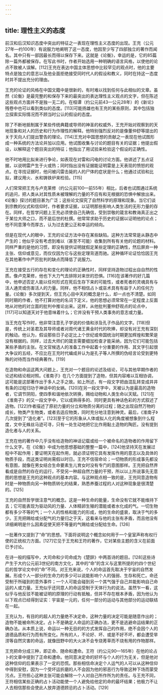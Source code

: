 ```yaml
---
---
---
```

title: 理性主义的态度
---



前汉和后汉知识态度中突出的特征之一表现在理性主义态度的出现。王充（公元27年—约100年）有说服力地阐明了这一态度，他因至少写了四部独立的著作而闻名。其中只有一部因最长而得以保存下来。这就是《论衡》，幸运的是，它的85篇除一篇外都被保存。在写此书时，作者开始选用一种明确的语言风格，以使他的论点不致被人误解。[112]王充在表达中国主体思想中比较罕见的观点时，他的主要特点是独立的意志以及他全面拒绝接受同时代人的假设和教义，同时在持这一态度时并不提出充分的理由。

王充的论证的风格在中国文籍中是很新的，有时难以找到任何与此相似的文章。虽然《论衡》是最完整的和保存下来的最突出的表达理性主义观点的文字，但在陈述这些观点方面并不是独一无二的。在桓谭（约公元前43—公元28年）的《新论》残卷中也可以看到类似的态度。[113]可能扬雄也有王充的某些原则，其中包括独立探索实际情况而不顾当时公认的假设的态度。

除了不断地抵制属于某些传统典籍或导师的神圣的权威外，王充开始对观察到的天地现象和对人的历史和行为作理性的解释。他特别强烈反对的是像董仲舒等提出的关于天向人们提出警告的理论。[114]王充对中国思想的贡献之一表现在他试图形成一种系统的方法论并加以应用。他试图收集与讨论的题目有关的证据；他提出假设，以解释这个题目突出的特征；他指出了用试验来检验这个假设的正确性。

他不时地用比拟来进行争论，如表现在对雷和闪电的讨论方面。他讲述了五点证据，以说明雷产生于火或热；同时指出没有证据能证明雷是上天表现的愤怒的观点。在寻找证据时，他问被闪雷击毙的人的尸体的症状是什么；他通过试验和比拟，建议用火、水和铸铁炉来检验。[115]

人们常常把王充与卢克莱修（约公元前100—前55年）相比，后者也试图通过系统的追问，把人类从对其性质未被理解的力量的不应有和无根据的恐惧中解放出来。《论衡》探讨的题目甚为广泛；这些论文探究了自然科学的原理和现象。当它们谈到宗教的仪式和信仰时，作者要求证据，以证明那些影响人类生活的无形力量的存在。同样，在哲学问题上王充必须使自己先确信，受到崇敬的箴言和教诲真正出之于某位大师之口，而不是后世的杜撰。他常常求助于历史的证据以证明他的论点；他不同意薄今而厚古，认为过去更公正和幸运的倾向。

但是在现代人的眼中，王充的论证方法中存在某些缺陷。这种方法常常是从静态中产生的；他似乎没有考虑到难以（甚至不可能）收集到所有有关他的论题的材料。同样严重的是他的习惯，即没有提供证明就假定某些定理的正确性，然后屏弃一种主张、信仰或意见，而仅仅因为它与这些定理背道而驰。这种循环论证恰恰因王充在其他著作中严厉批判的缺点而降低了说服力。

王充在接受五行的存在和变化的理论的正确性时，同样坚持造物过程出自自然的性质。像卢克莱修，他也下大力气去排除对来世的恐惧。[116]在该著作的好几篇中，他申述否定人能以任何形式在死后生存下来的可能性，或者死者的灵魂具有与活人通灵或伤害活人的力量。同样，他不相信占卜或巫术具有有益于人的任何力量。《论衡》多次提到天，但王充心目中天的概念是什么，却一点也不清楚。如同同时期的作者，他不打算对他的名词下定义，他的思想必须常常在一定程度上反面地从对他的对立面的批判中推论出来。这样，从他批判董仲舒观点的论点中，[117]可以知道天对于他意味着什么；它并没有干预人类事务的意志或力量。

当王充在写作时，他非常注意孔子学说的价值和涉及孔子作品的文字。[118]但是，传统上对圣君及其导师或者对周代诸王黄金时代的吹捧，却没有对王充有深刻的触动。他认为，假设那些日子必定比上个世纪或帝国统治时期更加辉煌和繁荣是没有根据的。同样，过去大师们的箴言需要细加检查才能采纳，因为它们可能包括某些矛盾的主张。在文官候选人的准备工作中起着十分重要的作用、其文字引起很大争议的五经，不应比在王充时代编成并认为是孔子等人所撰的伪经言论受到更特殊的对待而当作经典著作。[119]

在造物和命运这两大问题上，王充对一个题目的论述及结论，可与其他早期作者的论述和结论相对照。《淮南子》在几个方面提到了造物，但其内容难以互相协调，这可能是这部著作出于多人之手之故。如上所述，有一段文字把由混乱转变成井井有条的过程归功于神话中的女娲。[120]在另一段文字中，天被认为是最高的造物者，它调节阴阳，使四季和谐地依次转换，赐给动物和人类生命以天赋。[121]在《淮南子》的又一段文字中，它以成熟得多的、同时更具有神话色彩的方式叙述了造物。[122]作者描述了原初力量的分立和物质分离的过程；随之出现自然万物的成长，物类产生物类，或者去适应物类，同时充分地注意到神灵。最后，《淮南子》几次提到了“造化者”。[123]至于它的形象从人体或拟人化的角度被想象到什么程度，文中无蛛丝马迹可寻，只有一处生动地把它比作用黏土造物的陶匠。没有提到造化者与人的关系。

王充在他的著作中几乎没有给造物的神话记载或给一个被命名的造物者的作用留下什么文字。在《论衡》中成为他思想基础的整整一篇中，[124]他坚持天在发展过程中不起作用；要证明天在起作用，就必须证明它具有发挥作用的意志以及具体的物质手段，而这类证明尚需假以时日。王充不信宿命论；一切物质的形成事先都没有意图，就像在男女结合生命要素生儿育女时没有专门的意图那样。王充把自然界看成是自然的存在的运行，不受另一种超自然力量的干预，所以以上所说事先无意图的思想是王充的这种观点的基本内容。与这种观点相一致的是，王充同意造物有时是一种物质向另一种物质转化的结果，熟悉养蚕过程的人对这种现象是很清楚的。[125]

王充的自然哲学很注意气的概念。这是一种生命的能量，生命没有它就不能维持下去；它可能表现为驱动风的力量、人体精卵生殖的潜能或者水化成的气。一切生物都有多少不等的气；一个人的性格和能力的形成，他的生命的盛衰，取决于气的多少。王充把赐给或分配气的力量归之于天，这看来与他的主张有矛盾，而且他没有详细阐明是什么因素促使天把不等量的气赐给或分配给生命。[126]

一批著作又提到了“命”的思想。下面将说明这个概念如何用于一个皇室声称有权行使的正统权力方面。[127]它见于王充和王符的著作，它对某些主题的含义在前面已予讨论。

在诗一般的描写中，大司命和少司命成为《楚辞》中两首诗的题目。[128]这些诗产生于大约公元前3世纪的南方文化，其中的“命”的含义与这里所提的约四个世纪后的哲学论文中的“命”不同。对王充来说，个人的命运首先取决于宇宙的自然发展。形成个人一部分的生命力的多少可以说能影响个人的强弱、生存和死亡。命还受制于所碰到的意外事件；一个人可能会碰到另一个其气强于自己并能影响自己命运的人或力量。王充似乎还同意人的命运受制于天体行为的说法。虽然乍一看，这似乎与他反驳不能被证明的原理的行动有抵触，但并不存在根本矛盾，因为他认为以下观点已经得到证实：宇宙是一元的，任何一部分的运动与其他部分的运动联结在一起。

王充认为，有目的的超人的力量绝不决定命，这种力量的决定可能是随意作出的；造物不能被命所决定。占卜不是确定人命运的正确办法，更不是逃避命运结果的正确办法。从本质上说，命运以一种无目的的方式发挥自己的作用，绝不会因个人的道德品质和行为而有所变化。所有的人，不论好、坏、或是不好不坏，都会遭受旱涝等自然灾害的命运，就像田野中的大火决不会专烧莠草而不烧有用的作物那样。

王充把命分成三种，即正命、随命和遭命。王符（约公元90—165年）在他的论占卜的文章中提到了正命和遭命。他同意决定命的好坏与个人的行为无关，但是他对这种信仰的后果表示了一定的恐慌。那些相信命决定个人运气的人可以从这种信仰中得到安慰，因为一个受坏运折磨的人不会因为他的邪恶行为导致这种下场而蒙受污点。王符担心这种主张可能会解除一个人对自己所作所为的责任。与王充不同，王符相信某些正确的占卜活动能使一个人避免给他定的命的最坏结果；他极力不让人去相信那些会使此人放弃道德顾忌的占卜活动。[129]